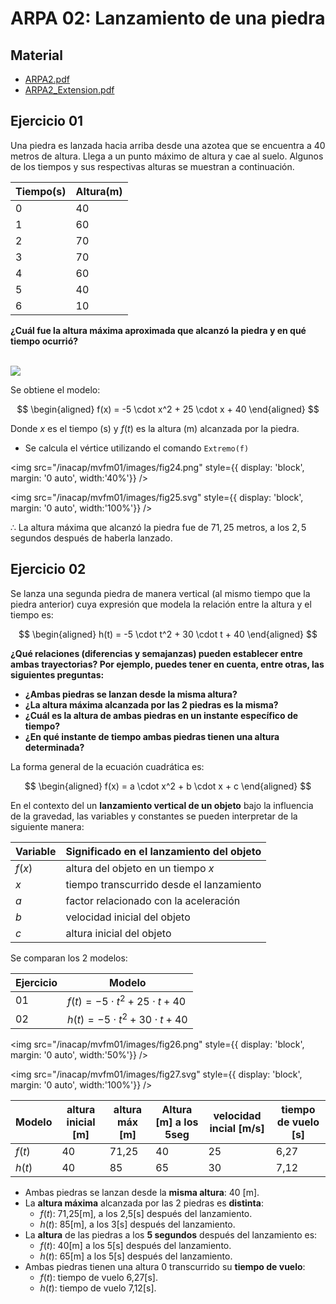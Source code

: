 # ARPA 02: Lanzamiento de una piedra

## Material

- [ARPA2.pdf](/inacap/mvfm01/docs/ARPA12.pdf)
- [ARPA2_Extension.pdf](/inacap/mvfm01/docs/ARPA12_Extension.pdf)

## Ejercicio 01
Una piedra es lanzada hacia arriba desde una azotea que se encuentra a 40 metros de altura. Llega a un punto máximo de altura y cae al suelo. Algunos de los tiempos y sus respectivas alturas se muestran a continuación.

|Tiempo(s)|Altura(m)|
|---|---|
|0|40|
|1|60|
|2|70|
|3|70|
|4|60|
|5|40|
|6|10|

**¿Cuál fue la altura máxima aproximada que alcanzó la piedra y en qué tiempo ocurrió?**

<Solution>
<br/>
<img
	src="/inacap/mvfm01/images/fig23.png"
	style={{ display: 'block', margin: '0 auto', width:'60%'}}
/>
<br/>

Se obtiene el modelo:

$$
\begin{aligned}
    f(x) = -5 \cdot x^2 + 25 \cdot x + 40
\end{aligned}
$$

Donde $x$ es el tiempo (s) y $f(t)$ es la altura (m) alcanzada por la piedra.

- Se calcula el vértice utilizando el comando `Extremo(f)`

<img
	src="/inacap/mvfm01/images/fig24.png"
	style={{ display: 'block', margin: '0 auto', width:'40%'}}
/>
<br/>

<img
	src="/inacap/mvfm01/images/fig25.svg"
	style={{ display: 'block', margin: '0 auto', width:'100%'}}
/>
<br/>

$\therefore$ La altura máxima que alcanzó la piedra fue de $71,25$ metros, a los $2,5$ segundos después de haberla lanzado.
</Solution>

## Ejercicio 02

Se lanza una segunda piedra de manera vertical (al mismo tiempo que la piedra anterior) cuya expresión que modela la relación entre la altura y el tiempo es:

$$
\begin{aligned}
    h(t) = -5 \cdot t^2 + 30 \cdot  t + 40
\end{aligned}
$$

**¿Qué relaciones (diferencias y semajanzas) pueden establecer entre ambas trayectorias? Por ejemplo, puedes tener en cuenta, entre otras, las siguientes preguntas:**

- **¿Ambas piedras se lanzan desde la misma altura?**
- **¿La altura máxima alcanzada por las 2 piedras es la misma?**
- **¿Cuál es la altura de ambas piedras en un instante específico de tiempo?**
- **¿En qué instante de tiempo ambas piedras tienen una altura determinada?**

<Solution>

La forma general de la ecuación cuadrática es:

$$
\begin{aligned}
    f(x) = a \cdot x^2 + b \cdot x + c
\end{aligned}
$$

En el contexto del un **lanzamiento vertical de un objeto** bajo la influencia de la gravedad, las variables y constantes se pueden interpretar de la siguiente manera:

|Variable|Significado en el lanzamiento del objeto|
|---|---|
|$f(x)$| altura del objeto en un tiempo $x$|
|$x$|tiempo transcurrido desde el lanzamiento|
|$a$|factor relacionado con la aceleración|
|$b$|velocidad inicial del objeto|
|$c$|altura inicial del objeto|

Se comparan los 2 modelos:

|Ejercicio|Modelo|
|---|---|
|01|$f(t) = -5 \cdot t^2 + 25 \cdot t + 40$|
|02|$h(t) = -5 \cdot t^2 + 30 \cdot t + 40$|

<img
	src="/inacap/mvfm01/images/fig26.png"
	style={{ display: 'block', margin: '0 auto', width:'50%'}}
/>
<br/>

<img
	src="/inacap/mvfm01/images/fig27.svg"
	style={{ display: 'block', margin: '0 auto', width:'100%'}}
/>
<br/>

|Modelo|altura inicial \[m\]|altura máx \[m\]|Altura [m] a los 5seg|velocidad incial \[m/s\]|tiempo de vuelo \[s\]|
|---|---|---|---|---|---|
|$f(t)$|40|71,25|40|25|6,27|
|$h(t)$|40|85   |65|30|7,12|

- Ambas piedras se lanzan desde la **misma altura**: 40 \[m\].
- La **altura máxima** alcanzada por las 2 piedras es **distinta**:
	- $f(t)$: 71,25\[m\], a los 2,5\[s\] después del lanzamiento.
	- $h(t)$: 85[m], a los 3\[s\] después del lanzamiento.
- La **altura** de las piedras a los **5 segundos** después del lanzamiento es:
	- $f(t)$: 40\[m\] a los 5\[s\] después del lanzamiento.
	- $h(t)$: 65\[m\] a los 5\[s\] después del lanzamiento.
- Ambas piedras tienen una altura 0 transcurrido su **tiempo de vuelo**:
	- $f(t)$: tiempo de vuelo 6,27\[s\].
	- $h(t)$: tiempo de vuelo 7,12\[s\].
</Solution>
